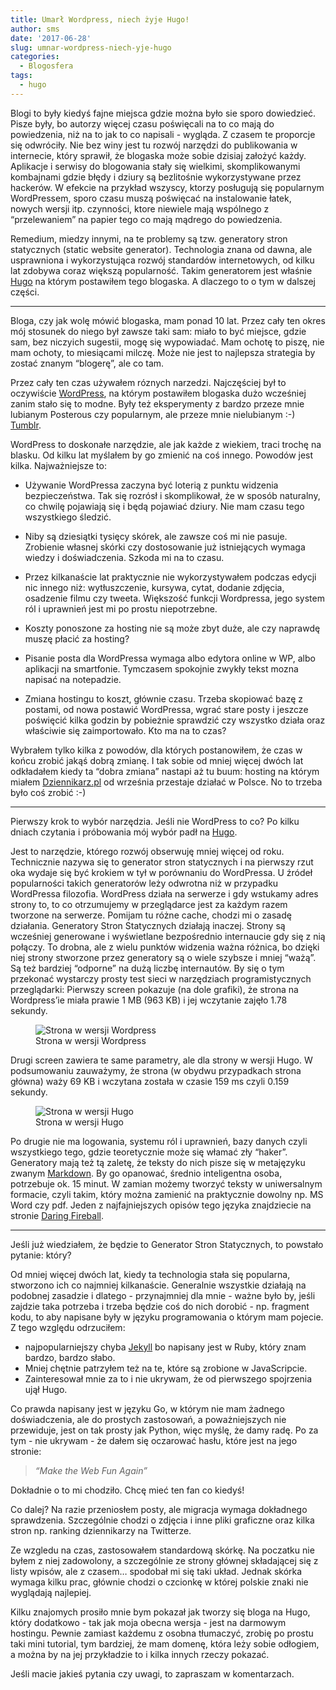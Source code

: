 ```yaml
---
title: Umarł Wordpress, niech żyje Hugo!
author: sms
date: '2017-06-28'
slug: umnar-wordpress-niech-yje-hugo
categories:
  - Blogosfera
tags:
  - hugo
---
```

Blogi to były kiedyś fajne miejsca gdzie można było sie sporo dowiedzieć. Pisze były, bo autorzy więcej czasu poświęcali na to co mają do powiedzenia, niż na to jak to co napisali -  wygląda. Z czasem te proporcje się odwróciły. Nie bez winy jest tu rozwój narzędzi do publikowania w internecie, który sprawił, że blogaska może sobie dzisiaj założyć każdy. Aplikacje i serwisy do blogowania stały się wielkimi, skomplikowanymi kombajnami gdzie błędy i dziury są bezlitośnie wykorzystywane przez hackerów. W efekcie na przykład wszyscy, ktorzy posługują się popularnym WordPressem, sporo czasu muszą poświęcać na instalowanie łatek, nowych wersji itp. czynności, ktore niewiele mają wspólnego z "przelewaniem" na papier tego co mają mądrego do powiedzenia.

Remedium, miedzy innymi, na te problemy są tzw. generatory stron statycznych (static website generator). Technologia znana od dawna, ale usprawniona i wykorzystująca rozwój standardów internetowych, od kilku lat zdobywa coraz większą  popularność. Takim generatorem jest właśnie [Hugo](http://gohugo.io) na którym postawiłem tego blogaska. A dlaczego to o tym w dalszej części.

***

Bloga, czy jak wolę mówić blogaska, mam ponad 10 lat. Przez cały ten okres mój stosunek do niego był zawsze taki sam: miało to być miejsce, gdzie sam, bez niczyich sugestii, mogę się wypowiadać. Mam ochotę to piszę, nie mam ochoty, to miesiącami milczę. Może nie jest to najlepsza strategia by zostać znanym “blogerę”, ale co tam.

Przez cały ten czas używałem róznych narzedzi. Najczęściej był to oczywiście [WordPress](http://wordpress.com), na którym postawiłem blogaska dużo wcześniej zanim stało się to modne. Były też eksperymenty z bardzo przeze mnie lubianym Posterous czy popularnym, ale przeze mnie nielubianym :-) [Tumblr](http://tumblr.com).

WordPress to doskonałe narzędzie, ale jak każde z wiekiem, traci trochę na blasku. Od kilku lat myślałem by go zmienić na coś innego. Powodów jest kilka. Najważniejsze to:

+ Używanie WordPressa zaczyna być loterią z punktu widzenia bezpieczeństwa. Tak się rozrósł i skomplikował, że w sposób naturalny, co chwilę pojawiają się i będą pojawiać dziury. Nie mam czasu tego wszystkiego śledzić.

+ Niby są dziesiątki tysięcy skórek, ale zawsze coś mi nie pasuje. Zrobienie własnej skórki czy dostosowanie już istniejących wymaga wiedzy i doświadczenia. Szkoda mi na to czasu.

+ Przez kilkanaście lat praktycznie nie wykorzystywałem podczas edycji nic innego niż: wytłuszczenie, kursywa, cytat, dodanie zdjęcia, osadzenie filmu czy tweeta. Większość funkcji Wordpressa, jego system ról i uprawnień jest mi po prostu niepotrzebne.

+ Koszty ponoszone za hosting nie są może zbyt duże, ale czy naprawdę muszę płacić za hosting?

+ Pisanie posta dla WordPressa wymaga albo edytora online w WP, albo aplikacji na smartfonie. Tymczasem spokojnie zwykły tekst mozna napisać na notepadzie.

+ Zmiana hostingu to koszt, głównie czasu. Trzeba skopiować bazę z postami, od nowa postawić WordPressa, wgrać stare posty i jeszcze poświęcić kilka godzin by pobieżnie sprawdzić czy wszystko działa oraz właściwie się zaimportowało. Kto ma na to czas?

Wybrałem tylko kilka z powodów, dla których postanowiłem, że czas w końcu zrobić jakąś dobrą zmianę. I tak sobie od mniej więcej dwóch lat odkładałem kiedy ta "dobra zmiana" nastapi aż tu buum: hosting na którym miałem [Dziennikarz.pl](http://dziennikarz.pl) od września przestaje działać w Polsce. No to trzeba było coś zrobić :-)

---

Pierwszy krok to wybór narzędzia. Jeśli nie WordPress to co? Po kilku dniach czytania i próbowania mój wybór padł na [Hugo](http://gohugo.com). 

Jest to narzędzie, którego rozwój obserwuję mniej więcej od roku. Technicznie nazywa się to generator stron statycznych i na pierwszy rzut oka wydaje się być krokiem w tył w porównaniu do WordPressa. U źródeł popularności takich generatorów leży odwrotna niż w przypadku WordPressa filozofia. WordPress działa na serwerze i gdy wstukamy adres strony to, to co otrzumujemy w przeglądarce jest za każdym razem tworzone na serwerze. Pomijam tu różne cache, chodzi mi o zasadę działania. Generatory Stron Statycznych działają inaczej. Strony są wcześniej generowane i wyświetlane bezpośrednio internaucie gdy się z nią połączy. To drobna, ale z wielu punktów widzenia ważna różnica, bo dzięki niej strony stworzone przez generatory są o wiele szybsze i mniej "ważą". Są też bardziej “odporne” na dużą liczbę internautów. By się o tym przekonać wystarczy prosty test sieci w narzędziach programistycznych przeglądarki:
Pierwszy screen pokazuje (na dole grafiki), że strona na Wordpress'ie miała prawie 1 MB (963 KB) i jej wczytanie zajęło 1.78 sekundy.

![Strona w wersji Wordpress](/img/dziennikarz-wordpress.png)

Drugi screen zawiera te same parametry, ale dla strony w wersji Hugo. W podsumowaniu zauważymy, że strona (w obydwu przypadkach strona główna) waży 69 KB i wczytana została w czasie 159 ms czyli 0.159 sekundy.

![Strona w wersji Hugo](/img/dziennikarz-hugo.png)

Po drugie nie ma logowania, systemu ról i uprawnień, bazy danych czyli wszystkiego tego, gdzie teoretycznie może się włamać zły “haker”. Generatory mają też tą zaletę, że teksty do nich pisze się w metajęzyku zwanym [Markdown](https://pl.wikipedia.org/wiki/Markdown). By go opanować, średnio inteligentna osoba, potrzebuje ok. 15 minut. W zamian możemy tworzyć teksty w uniwersalnym formacie, czyli takim, który można zamienić na praktycznie dowolny np. MS Word czy pdf. Jeden z najfajniejszych opisów tego języka znajdziecie na stronie [Daring Fireball](http://daringfireball.net/projects/markdown/).

***

Jeśli już wiedziałem, że będzie to Generator Stron Statycznych, to powstało pytanie: który? 

Od mniej więcej dwóch lat, kiedy ta technologia stała się popularna, stworzono ich co najmniej kilkanaście. Generalnie wszystkie działają na podobnej zasadzie i dlatego - przynajmniej dla mnie - ważne było by, jeśli zajdzie taka potrzeba i trzeba będzie coś do nich dorobić - np. fragment kodu, to aby napisane były w języku programowania o którym mam pojecie. Z tego względu odrzuciłem:

+ najpopularniejszy chyba [Jekyll](https://jekyllrb.com/) bo napisany jest w Ruby, który znam bardzo, bardzo słabo.
+ Mniej chętnie patrzyłem też na te, które są zrobione w JavaScripcie.
+ Zainteresował mnie za to i nie ukrywam, że od pierwszego spojrzenia ujął Hugo.

Co prawda napisany jest w języku Go, w którym nie mam żadnego doświadczenia, ale do prostych zastosowań, a poważniejszych nie przewiduje, jest on tak prosty jak Python, więc myślę, że damy radę. Po za tym - nie ukrywam - że dałem się oczarować hasłu, które jest na jego stronie:

> *"Make the Web Fun Again"*

Dokładnie o to mi chodziło. Chcę mieć ten fan co kiedyś!

Co dalej? Na razie przeniosłem posty, ale migracja wymaga dokładnego sprawdzenia. Szczególnie chodzi o zdjęcia i inne pliki graficzne oraz kilka stron np. ranking dziennikarzy na Twitterze.

Ze wzgledu na czas, zastosowałem standardową skórkę. Na poczatku nie byłem z niej zadowolony, a szczególnie ze strony głównej składającej się z listy wpisów, ale z czasem... spodobał mi się taki układ. Jednak skórka wymaga kilku prac, głównie chodzi o czcionkę w której polskie znaki nie wyglądają najlepiej.

Kilku znajomych prosiło mnie bym pokazał jak tworzy się bloga na Hugo, który dodatkowo - tak jak moja obecna wersja - jest na darmowym hostingu. Pewnie zamiast każdemu z osobna tłumaczyć, zrobię po prostu taki mini tutorial, tym bardziej, że mam domenę, która leży sobie odłogiem, a można by na jej przykładzie to i kilka innych rzeczy pokazać.

Jeśli macie jakieś pytania czy uwagi, to zapraszam w komentarzach.


